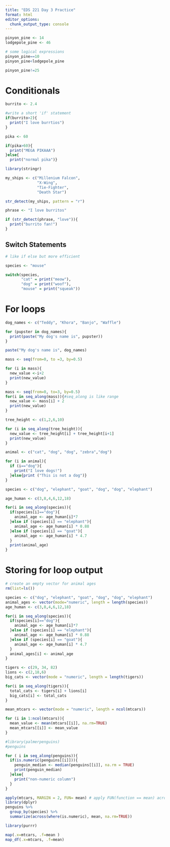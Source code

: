 ```yaml
---
title: "EDS 221 Day 3 Practice"
format: html
editor_options: 
  chunk_output_type: console
---
```


```r
pinyon_pine <- 14
lodgepole_pine <- 46

# some logical expressions
pinyon_pine==10
pinyon_pine<lodgepole_pine

pinyon_pine!=25

```

# Conditionals

```r
burrito <- 2.4

#write a short 'if' statement
if(burrito>2){
  print("I love burrtios")
}
```

```r
pika <- 60

if(pika>60){
  print("MEGA PIKAAA")
}else{
  print("normal pika")}

```


```r
library(stringr)

my_ships <- c("Millenium Falcon",
              "X-Wing",
              "Tie-Fighter",
              "Death Star")

str_detect(my_ships, pattern = "r")
```

```r
phrase <- "I love burritos"

if (str_detect(phrase, "love")){
  print("burrito fan!")
}
```

## Switch Statements

```r
# like if else but more efficient

species <- "mouse"

switch(species,
       "cat" = print("meow"),
       "dog" = print("woof"),
       "mouse" = print("squeak"))

```

# For loops

```r
dog_names <- c("Teddy", "Khora", "Banjo", "Waffle")

for (pupster in dog_names){
  print(paste("My dog's name is", pupster))
}

paste("My dog's name is", dog_names)
```


```r
mass <- seq(from=0, to =3, by=0.5)

for (i in mass){
  new_value <-i+2
  print(new_value)
}
```

```r
mass <- seq(from=0, to=3, by=0.5)
for(i in seq_along(mass)){#seq_along is like range
  new_value <- mass[i] + 2
  print(new_value)
}
```

```r
tree_height <- c(1,2,6,10)

for (i in seq_along(tree_height)){
  new_value <- tree_height[i] + tree_height[i+1]
  print(new_value)
}
```

```r

animal <- c("cat", "dog", "dog", "zebra","dog")

for (i in animal){
  if (i=="dog"){
    print("I love dogs!")
  }else{print ("This is not a dog")}
}
```


```r
species <- c("dog", "elephant", "goat", "dog", "dog", "elephant")

age_human <- c(3,8,4,6,12,18)

for(i in seq_along(species)){
  if(species[i]=="dog"){
    animal_age <- age_human[i]*7
  }else if (species[i] == "elephant"){
    animal_age <- age_human[i] * 0.88
  }else if (species[i] == "goat"){
    animal_age <- age_human[i] * 4.7
  }
  print(animal_age)
}
```

# Storing for loop output

```r
# create an empty vector for animal ages
rm(list=ls())

species <- c("dog", "elephant", "goat", "dog", "dog", "elephant")
animal_ages <- vector(mode="numeric", length = length(species))
age_human <- c(3,8,4,6,12,18)

for(i in seq_along(species)){
  if(species[i]=="dog"){
    animal_age <- age_human[i]*7
  }else if (species[i] == "elephant"){
    animal_age <- age_human[i] * 0.88
  }else if (species[i] == "goat"){
    animal_age <- age_human[i] * 4.7
  }
  animal_ages[i] <- animal_age
}
```

```r
tigers <- c(29, 34, 82)
lions <- c(2,18,6)
big_cats <- vector(mode = "numeric", length = length(tigers))

for(i in seq_along(tigers)){
  total_cats <- tigers[i] + lions[i]
  big_cats[i] <- total_cats
}
```

```r
mean_mtcars <- vector(mode = "numeric", length = ncol(mtcars))

for (i in 1:ncol(mtcars)){
  mean_value <- mean(mtcars[[i]], na.rm=TRUE)
  mean_mtcars[[i]] <- mean_value
}
```

```r
#library(palmerpenguins)
#penguins

for ( i in seq_along(penguins)){
  if(is.numeric(penguins[[i]])){
    penguin_median <- median(penguins[[i]], na.rm = TRUE)
    print(penguin_median)
  }else{
    print("non-numeric column")
  }
}
```


```r
apply(mtcars, MARGIN = 2, FUN= mean) # apply FUN(function == mean) across all in data
library(dplyr)
penguins %>% 
  group_by(species) %>% 
  summarize(across(where(is.numeric), mean, na.rm=TRUE))
```

```r
library(purrr)

map(.x=mtcars, .f=mean )
map_df(.x=mtcars, .f=mean)
```



